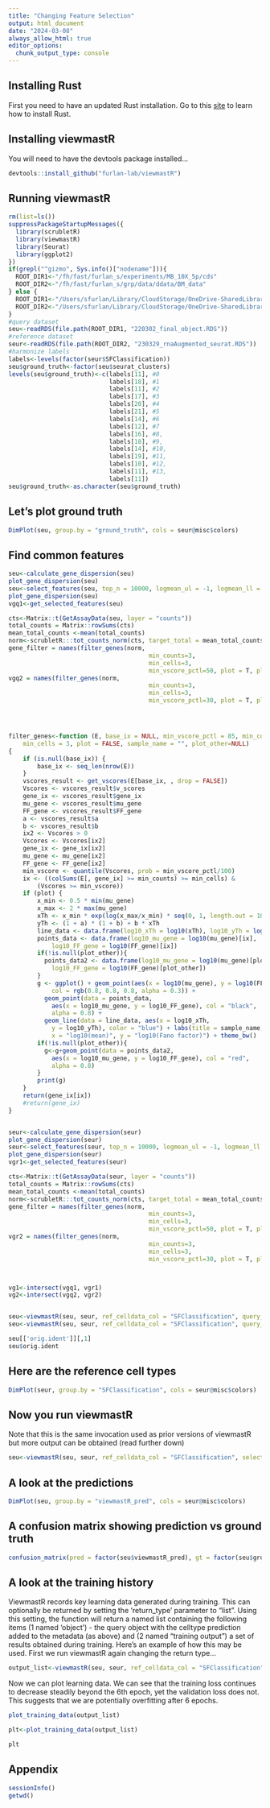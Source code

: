 ```yaml
---
title: "Changing Feature Selection"
output: html_document
date: "2024-03-08"
always_allow_html: true
editor_options: 
  chunk_output_type: console
---
```


## Installing Rust

First you need to have an updated Rust installation. Go to this [site](https://www.rust-lang.org/tools/install) to learn how to install Rust.


## Installing viewmastR

You will need to have the devtools package installed...

```r
devtools::install_github("furlan-lab/viewmastR")
```


## Running viewmastR

```r
rm(list=ls())
suppressPackageStartupMessages({
  library(scrubletR)
  library(viewmastR)
  library(Seurat)
  library(ggplot2)
})
if(grepl("^gizmo", Sys.info()["nodename"])){
  ROOT_DIR1<-"/fh/fast/furlan_s/experiments/MB_10X_5p/cds"
  ROOT_DIR2<-"/fh/fast/furlan_s/grp/data/ddata/BM_data"
} else {
  ROOT_DIR1<-"/Users/sfurlan/Library/CloudStorage/OneDrive-SharedLibraries-FredHutchinsonCancerCenter/Furlan_Lab - General/experiments/MB_10X_5p/cds"
  ROOT_DIR2<-"/Users/sfurlan/Library/CloudStorage/OneDrive-SharedLibraries-FredHutchinsonCancerCenter/Furlan_Lab - General/datasets/Healthy_BM_greenleaf"
}
#query dataset
seu<-readRDS(file.path(ROOT_DIR1, "220302_final_object.RDS"))
#reference dataset
seur<-readRDS(file.path(ROOT_DIR2, "230329_rnaAugmented_seurat.RDS"))
#harmonize labels
labels<-levels(factor(seur$SFClassification))
seu$ground_truth<-factor(seu$seurat_clusters)
levels(seu$ground_truth)<-c(labels[11], #0
                            labels[18], #1
                            labels[11], #2
                            labels[17], #3
                            labels[20], #4
                            labels[21], #5
                            labels[14], #6
                            labels[12], #7
                            labels[16], #8,
                            labels[18], #9,
                            labels[14], #10,
                            labels[19], #11,
                            labels[10], #12,
                            labels[11], #13,
                            labels[11])
seu$ground_truth<-as.character(seu$ground_truth)
```

## Let's plot ground truth
```r
DimPlot(seu, group.by = "ground_truth", cols = seur@misc$colors)
```


## Find common features

```r
seu<-calculate_gene_dispersion(seu)
plot_gene_dispersion(seu)
seu<-select_features(seu, top_n = 10000, logmean_ul = -1, logmean_ll = -8)
plot_gene_dispersion(seu)
vgq1<-get_selected_features(seu)

cts<-Matrix::t(GetAssayData(seu, layer = "counts"))
total_counts = Matrix::rowSums(cts)
mean_total_counts <-mean(total_counts)
norm<-scrubletR:::tot_counts_norm(cts, target_total = mean_total_counts, total_counts = total_counts)
gene_filter = names(filter_genes(norm,
                                       min_counts=3,
                                       min_cells=3,
                                       min_vscore_pctl=50, plot = T, plot_other = vgq1))
vgq2 = names(filter_genes(norm,
                                       min_counts=3,
                                       min_cells=3,
                                       min_vscore_pctl=30, plot = T, plot_other = NULL))




filter_genes<-function (E, base_ix = NULL, min_vscore_pctl = 85, min_counts = 3, 
    min_cells = 3, plot = FALSE, sample_name = "", plot_other=NULL) 
{
    if (is.null(base_ix)) {
        base_ix <- seq_len(nrow(E))
    }
    vscores_result <- get_vscores(E[base_ix, , drop = FALSE])
    Vscores <- vscores_result$v_scores
    gene_ix <- vscores_result$gene_ix
    mu_gene <- vscores_result$mu_gene
    FF_gene <- vscores_result$FF_gene
    a <- vscores_result$a
    b <- vscores_result$b
    ix2 <- Vscores > 0
    Vscores <- Vscores[ix2]
    gene_ix <- gene_ix[ix2]
    mu_gene <- mu_gene[ix2]
    FF_gene <- FF_gene[ix2]
    min_vscore <- quantile(Vscores, prob = min_vscore_pctl/100)
    ix <- ((colSums(E[, gene_ix] >= min_counts) >= min_cells) &
        (Vscores >= min_vscore))
    if (plot) {
        x_min <- 0.5 * min(mu_gene)
        x_max <- 2 * max(mu_gene)
        xTh <- x_min * exp(log(x_max/x_min) * seq(0, 1, length.out = 100))
        yTh <- (1 + a) * (1 + b) + b * xTh
        line_data <- data.frame(log10_xTh = log10(xTh), log10_yTh = log10(yTh))
        points_data <- data.frame(log10_mu_gene = log10(mu_gene)[ix],
            log10_FF_gene = log10(FF_gene)[ix])
        if(!is.null(plot_other)){
          points_data2 <- data.frame(log10_mu_gene = log10(mu_gene)[plot_other],
            log10_FF_gene = log10(FF_gene)[plot_other])
        }
        g <- ggplot() + geom_point(aes(x = log10(mu_gene), y = log10(FF_gene)), 
            col = rgb(0.8, 0.8, 0.8, alpha = 0.3)) +
          geom_point(data = points_data,
            aes(x = log10_mu_gene, y = log10_FF_gene), col = "black",
            alpha = 0.8) +
          geom_line(data = line_data, aes(x = log10_xTh, 
            y = log10_yTh), color = "blue") + labs(title = sample_name, 
            x = "log10(mean)", y = "log10(Fano factor)") + theme_bw()
        if(!is.null(plot_other)){
          g<-g+geom_point(data = points_data2, 
            aes(x = log10_mu_gene, y = log10_FF_gene), col = "red", 
            alpha = 0.8) 
        }
        print(g)
    }
    return(gene_ix[ix])
    #return(gene_ix)
}


seur<-calculate_gene_dispersion(seur)
plot_gene_dispersion(seur)
seur<-select_features(seur, top_n = 10000, logmean_ul = -1, logmean_ll = -8)
plot_gene_dispersion(seur)
vgr1<-get_selected_features(seur)

cts<-Matrix::t(GetAssayData(seur, layer = "counts"))
total_counts = Matrix::rowSums(cts)
mean_total_counts <-mean(total_counts)
norm<-scrubletR:::tot_counts_norm(cts, target_total = mean_total_counts, total_counts = total_counts)
gene_filter = names(filter_genes(norm,
                                       min_counts=3,
                                       min_cells=3,
                                       min_vscore_pctl=50, plot = T, plot_other = vgr1))
vgr2 = names(filter_genes(norm,
                                       min_counts=3,
                                       min_cells=3,
                                       min_vscore_pctl=30, plot = T, plot_other = NULL))



vg1<-intersect(vgq1, vgr1)
vg2<-intersect(vgq2, vgr2)


seu<-viewmastR(seu, seur, ref_celldata_col = "SFClassification", query_celldata_col = "vmR_pred1", selected_features = vg1)
seu<-viewmastR(seu, seur, ref_celldata_col = "SFClassification", query_celldata_col = "vmR_pred2", selected_features = vg2)

seu[['orig.ident']][,1]
seu$orig.ident
```

## Here are the reference cell types
```r
DimPlot(seur, group.by = "SFClassification", cols = seur@misc$colors)
```

## Now you run viewmastR

Note that this is the same invocation used as prior versions of viewmastR but more output can be obtained (read further down)
```r
seu<-viewmastR(seu, seur, ref_celldata_col = "SFClassification", selected_features = vg)
```

## A look at the predictions
```r
DimPlot(seu, group.by = "viewmastR_pred", cols = seur@misc$colors)
```

## A confusion matrix showing prediction vs ground truth
```r
confusion_matrix(pred = factor(seu$viewmastR_pred), gt = factor(seu$ground_truth), cols = seur@misc$colors)
```

## A look at the training history

ViewmastR records key learning data generated during training.  This can optionally be returned by setting the 'return_type' parameter to "list".  Using this setting, the function will return a named list containing the following items (1 named 'object') - the query object with the celltype prediction added to the metadata (as above) and (2 named "training output") a set of results obtained during training.  Here's an example of how this may be used.  First we run viewmastR again changing the return type...

```r
output_list<-viewmastR(seu, seur, ref_celldata_col = "SFClassification", selected_features = vg, return_type= "list")
```

Now we can plot learning data.  We can see that the training loss continues to decrease steadily beyond the 6th epoch, yet the validation loss does not.  This suggests that we are potentially overfitting after 6 epochs.
```r
plot_training_data(output_list)

```

```r
plt<-plot_training_data(output_list)
```

```r
plt
```



## Appendix
```r
sessionInfo()
getwd()
```
